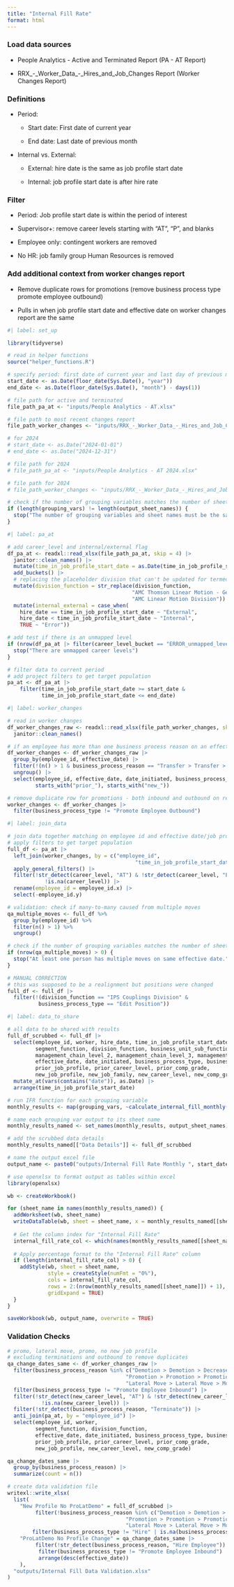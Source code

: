 ```yaml
---
title: "Internal Fill Rate"
format: html
---
```


### Load data sources

-   People Analytics - Active and Terminated Report (PA - AT Report)

-   RRX\_-\_Worker_Data\_-\_Hires_and_Job_Changes Report (Worker Changes Report)

    
### Definitions

- Period:

    -   Start date: First date of current year

    -   End date: Last date of previous month
    
- Internal vs. External:

    -   External: hire date is the same as job profile start date

    -   Internal: job profile start date is after hire rate

### Filter

-   Period: Job profile start date is within the period of interest

-   Supervisor+: remove career levels starting with "AT", "P", and blanks

-   Employee only: contingent workers are removed

-   No HR: job family group Human Resources is removed

### Add additional context from worker changes report

-   Remove duplicate rows for promotions (remove business process type promote employee outbound)

-   Pulls in when job profile start date and effective date on worker changes report are the same

```r
#| label: set_up

library(tidyverse)

# read in helper functions
source("helper_functions.R")

# specify period: first date of current year and last day of previous month
start_date <- as.Date(floor_date(Sys.Date(), "year"))
end_date <- as.Date(floor_date(Sys.Date(), "month") - days(1))

# file path for active and terminated
file_path_pa_at <- "inputs/People Analytics - AT.xlsx"

# file path to most recent changes report
file_path_worker_changes <- "inputs/RRX_-_Worker_Data_-_Hires_and_Job_Changes.xlsx"

# for 2024
# start_date <- as.Date("2024-01-01")
# end_date <- as.Date("2024-12-31")

# file path for 2024
# file_path_pa_at <- "inputs/People Analytics - AT 2024.xlsx"

# file path for 2024
# file_path_worker_changes <- "inputs/RRX_-_Worker_Data_-_Hires_and_Job_Changes_2024.xlsx"
```

```r
# check if the number of grouping variables matches the number of sheet names
if (length(grouping_vars) != length(output_sheet_names)) {
  stop("The number of grouping variables and sheet names must be the same.")
}
```



```r
#| label: pa_at

# add career_level and internal/external flag
df_pa_at <- readxl::read_xlsx(file_path_pa_at, skip = 4) |> 
  janitor::clean_names() |>
  mutate(time_in_job_profile_start_date = as.Date(time_in_job_profile_start_date)) |> 
  add_buckets() |>
  # replacing the placeholder division that can't be updated for termed employees
  mutate(division_function = str_replace(division_function, 
                                        "AMC Thomson Linear Motion - General (Move to AMC Linear Motion Division)", 
                                        "AMC Linear Motion Division")) |> 
  mutate(internal_external = case_when(
    hire_date == time_in_job_profile_start_date ~ "External",
    hire_date < time_in_job_profile_start_date ~ "Internal",
    TRUE ~ "Error"))

# add test if there is an unmapped level
if (nrow(df_pa_at |> filter(career_level_bucket == "ERROR_unmapped_level"))  > 0) {
  stop("There are unmapped career levels")
}

# filter data to current period
# add project filters to get target population
pa_at <- df_pa_at |> 
    filter(time_in_job_profile_start_date >= start_date &
           time_in_job_profile_start_date <= end_date)
```

```r
#| label: worker_changes

# read in worker changes
df_worker_changes_raw <- readxl::read_xlsx(file_path_worker_changes, skip = 7) |> 
  janitor::clean_names() 

# if an employee has more than one business process reason on an effective date, remove transfer to another manager
df_worker_changes <- df_worker_changes_raw |> 
  group_by(employee_id, effective_date) |> 
  filter(!(n() > 1 & business_process_reason == "Transfer > Transfer > Move to another Manager")) |> 
  ungroup() |> 
  select(employee_id, effective_date, date_initiated, business_process_type, business_process_reason, 
         starts_with("prior_"), starts_with("new_")) 

# remove duplicate row for promotions - both inbound and outbound on report
worker_changes <- df_worker_changes |>
  filter(business_process_type != "Promote Employee Outbound") 
```

```r
#| label: join_data

# join data together matching on employee id and effective date/job profile start date
# apply filters to get target population
full_df <- pa_at |> 
  left_join(worker_changes, by = c("employee_id", 
                                         "time_in_job_profile_start_date" = "effective_date"), keep = TRUE) |> 
  apply_general_filters() |> 
  filter(!str_detect(career_level, "AT") & !str_detect(career_level, "P") & 
            !is.na(career_level)) |> 
  rename(employee_id = employee_id.x) |> 
  select(-employee_id.y) 

# validation: check if many-to-many caused from multiple moves
qa_multiple_moves <- full_df %>%
  group_by(employee_id) %>%
  filter(n() > 1) %>%
  ungroup()

# check if the number of grouping variables matches the number of sheet names
if (nrow(qa_multiple_moves) > 0) {
  stop("At least one person has multiple moves on same effective date.")
}
```

```r
# MANUAL CORRECTION
# this was supposed to be a realignment but positions were changed
full_df <- full_df |> 
  filter(!(division_function == "IPS Couplings Division" & 
          business_process_type == "Edit Position"))
```

```r
#| label: data_to_share

# all data to be shared with results
full_df_scrubbed <- full_df |> 
  select(employee_id, worker, hire_date, time_in_job_profile_start_date, internal_external, employee_type,
         segment_function, division_function, business_unit_sub_function, location, location_address_country, career_level, 
         management_chain_level_2, management_chain_level_3, management_chain_level_4, management_chain_level_5,
         effective_date, date_initiated, business_process_type, business_process_reason, 
         prior_job_profile, prior_career_level, prior_comp_grade, 
         new_job_profile, new_job_family, new_career_level, new_comp_grade) |> 
  mutate_at(vars(contains("date")), as.Date) |> 
  arrange(time_in_job_profile_start_date)
```


```r
# run IFR function for each grouping variable
monthly_results <- map(grouping_vars, ~calculate_internal_fill_monthly(full_df, .x))

# name each grouping var output to its sheet name
monthly_results_named <- set_names(monthly_results, output_sheet_names)

# add the scrubbed data details
monthly_results_named[["Data Details"]] <- full_df_scrubbed

# name the output excel file
output_name <- paste0("outputs/Internal Fill Rate Monthly ", start_date, " to ", end_date, ".xlsx")
```

```r
# use openxlsx to format output as tables within excel
library(openxlsx)

wb <- createWorkbook()

for (sheet_name in names(monthly_results_named)) {
  addWorksheet(wb, sheet_name)
  writeDataTable(wb, sheet = sheet_name, x = monthly_results_named[[sheet_name]], tableStyle = "TableStyleMedium2")
  
  # Get the column index for "Internal Fill Rate"
  internal_fill_rate_col <- which(names(monthly_results_named[[sheet_name]]) == "Internal Fill Rate")
  
  # Apply percentage format to the "Internal Fill Rate" column
  if (length(internal_fill_rate_col) > 0) {
    addStyle(wb, sheet = sheet_name, 
             style = createStyle(numFmt = "0%"), 
             cols = internal_fill_rate_col, 
             rows = 2:(nrow(monthly_results_named[[sheet_name]]) + 1), 
             gridExpand = TRUE)
  }
}

saveWorkbook(wb, output_name, overwrite = TRUE)
```

### Validation Checks

```r
# promo, lateral move, promo, no new job profile
# excluding terminations and outbound to remove duplicates 
qa_change_dates_same <- df_worker_changes_raw |> 
  filter(business_process_reason %in% c("Demotion > Demotion > Decrease in Responsibility", 
                                      "Promotion > Promotion > Promotion", 
                                      "Lateral Move > Lateral Move > Move to another position on my team")) |> 
  filter(business_process_type != "Promote Employee Inbound") |> 
  filter(!str_detect(new_career_level, "AT") & !str_detect(new_career_level, "P") & 
           !is.na(new_career_level)) |> 
  filter(!str_detect(business_process_reason, "Terminate")) |> 
  anti_join(pa_at, by = "employee_id") |> 
  select(employee_id, worker, 
         segment_function, division_function,
         effective_date, date_initiated, business_process_type, business_process_reason, 
         prior_job_profile, prior_career_level, prior_comp_grade, 
         new_job_profile, new_career_level, new_comp_grade)

qa_change_dates_same |> 
  group_by(business_process_reason) |> 
  summarize(count = n())
```


```r
# create data validation file
writexl::write_xlsx(
  list(
    "New Profile No ProLatDemo" = full_df_scrubbed |> 
         filter(!business_process_reason %in% c("Demotion > Demotion > Decrease in Responsibility", 
                                      "Promotion > Promotion > Promotion", 
                                      "Lateral Move > Lateral Move > Move to another position on my team") | is.na(business_process_reason)) |> 
        filter(business_process_type != "Hire" | is.na(business_process_type)),
    "ProLatDemo No Profile Change" = qa_change_dates_same |> 
         filter(!str_detect(business_process_reason, "Hire Employee")) |> 
          filter(business_process_type != "Promote Employee Inbound") |> 
          arrange(desc(effective_date))
    ), 
  "outputs/Internal Fill Data Validation.xlsx"
)
```

